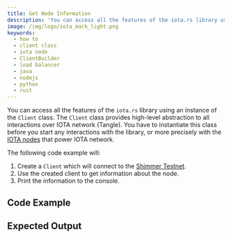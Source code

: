 ```yaml
---
title: Get Node Information
description: 'You can access all the features of the iota.rs library using an instance of the Client class. The Client class provides high-level abstraction to all interactions over IOTA network (Tangle).'
image: /img/logo/iota_mark_light.png
keywords:
  - how to
  - client class
  - iota node
  - ClientBuilder
  - load balancer
  - java
  - nodejs
  - python
  - rust
---
```



You can access all the features of the `iota.rs` library using an instance of the `Client` class. The `Client` class
provides high-level abstraction to all interactions over IOTA network (Tangle). You have to instantiate this class
before you start any interactions with the library, or more precisely with the
[IOTA nodes](/chrysalis-docs/node_software) that power IOTA network.

The following code example will:

1. Create a `Client` which will connect to the [Shimmer Testnet](https://api.testnet.shimmer.network).
2. Use the created client to get information about the node.
3. Print the information to the console.

<IotaJs exampleURL='/iota.js/how_tos/simple' />

## Code Example

<Tabs groupId='language' queryString>
  <TabItem value='rust' label='Rust'>
    <RustCode />
  </TabItem>
  <TabItem value='typescript-node' label='Typescript (Node.js)'>
    <NodejsCode />
  </TabItem>
  <TabItem value='python' label='Python'>
    <PythonCode />
  </TabItem>
  <TabItem value='java' label='Java'>
    <JavaCode />
  </TabItem>
</Tabs>

## Expected Output

<Tabs groupId='language' queryString>
  <TabItem value='rust' label='Rust'>
    <RustOutput />
  </TabItem>
  <TabItem value='typescript-node' label='Typescript (Node.js)'>
    <NodejsOutput />
  </TabItem>
  <TabItem value='python' label='Python'>
    <PythonOutput />
  </TabItem>
  <TabItem value='java' label='Java'>
    <JavaOutput />
  </TabItem>
</Tabs>
